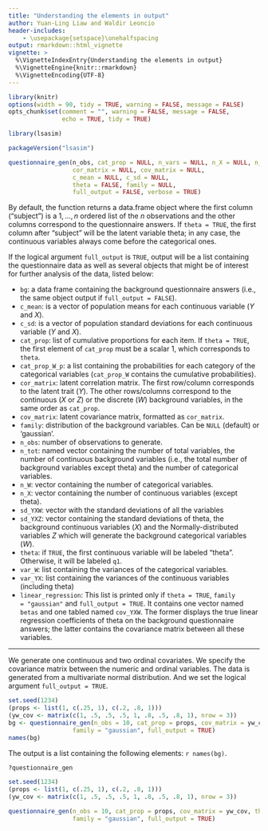 ---
title: "Understanding the elements in output"
author: Yuan-Ling Liaw and Waldir Leoncio
header-includes:
    - \usepackage{setspace}\onehalfspacing
output: rmarkdown::html_vignette
vignette: >
  %\VignetteIndexEntry{Understanding the elements in output}
  %\VignetteEngine{knitr::rmarkdown}
  %\VignetteEncoding{UTF-8}
---
```{r setup, include = FALSE, warning = FALSE}
library(knitr)
options(width = 90, tidy = TRUE, warning = FALSE, message = FALSE)
opts_chunk$set(comment = "", warning = FALSE, message = FALSE,
               echo = TRUE, tidy = TRUE)
```

```{r load}
library(lsasim)
```

```{r packageVersion}
packageVersion("lsasim") 
```

```{r equation, eval=FALSE}
questionnaire_gen(n_obs, cat_prop = NULL, n_vars = NULL, n_X = NULL, n_W = NULL, 
                  cor_matrix = NULL, cov_matrix = NULL, 
                  c_mean = NULL, c_sd = NULL, 
                  theta = FALSE, family = NULL, 
                  full_output = FALSE, verbose = TRUE)
```

By default, the function returns a data.frame object where the first column ("subject") is a $1, \ldots, n$ ordered list of the $n$ observations and the other columns correspond to the questionnaire answers.  If `theta = TRUE`, the first column after "subject" will be the latent variable theta; in any case, the continuous variables always come before the categorical ones.

If the logical argument `full_output` is `TRUE`, output will be a list containing the questionnaire data as well as several objects that might be of interest for further analysis of the data, listed below:

- `bg`: a data frame containing the background questionnaire answers (i.e., the same object output if `full_output = FALSE`).
- `c_mean`: is a vector of population means for each continuous variable ($Y$ and $X$).
- `c_sd`: is a vector of population standard deviations for each continuous variable ($Y$ and $X$).
- `cat_prop`: list of cumulative proportions for each item. If `theta = TRUE`, the first element of `cat_prop` must be a scalar 1, which corresponds to `theta`.
- `cat_prop_W_p`: a list containing the probabilities for each category of the categorical variables (`cat_prop_W` contains the cumulative probabilities).
- `cor_matrix`: latent correlation matrix. The first row/column corresponds to the latent trait ($Y$). The other rows/columns correspond to the continuous ($X$ or $Z$) or the discrete ($W$) background variables, in the same order as `cat_prop`.
- `cov_matrix`: latent covariance matrix, formatted as `cor_matrix`.
- `family`: distribution of the background variables. Can be `NULL` (default) or 'gaussian'.
- `n_obs`: number of observations to generate.
- `n_tot`: named vector containing the number of total variables, the number of continuous background variables (i.e., the total number of background variables except theta) and the number of categorical variables.
- `n_W`: vector containing the number of categorical variables.
- `n_X`: vector containing the number of continuous variables (except theta).
- `sd_YXW`: vector with the standard deviations of all the variables
- `sd_YXZ`: vector containing the standard deviations of theta, the background continuous variables ($X$) and the Normally-distributed variables $Z$ which will generate the background categorical variables ($W$).
- `theta`: if `TRUE`, the first continuous variable will be labeled "theta". Otherwise, it will be labeled `q1`.
- `var_W`: list containing the variances of the categorical variables.
- `var_YX`: list containing the variances of the continuous variables (including theta)
- `linear_regression`: This list is printed only if `theta = TRUE`, `family
          = "gaussian"` and `full_output = TRUE`. It contains one
          vector named `betas` and one tabled named `cov_YXW`. The
          former displays the true linear regression coefficients of
          theta on the background questionnaire answers; the latter
          contains the covariance matrix between all these variables.

---

We generate one continuous and two ordinal covariates. We specify the covariance matrix between the numeric and ordinal variables. The data is generated from a multivariate normal distribution. And we set the logical argument `full_output = TRUE`. 

```{r, include = FALSE}
set.seed(1234)
(props <- list(1, c(.25, 1), c(.2, .8, 1)))
(yw_cov <- matrix(c(1, .5, .5, .5, 1, .8, .5, .8, 1), nrow = 3))
bg <- questionnaire_gen(n_obs = 10, cat_prop = props, cov_matrix = yw_cov, theta = TRUE, 
                  family = "gaussian", full_output = TRUE)
names(bg)
```

The output is a list containing the following elements: `r names(bg)`.

```{r, eval=FALSE}
?questionnaire_gen
```

```{r ex 1a}
set.seed(1234)
(props <- list(1, c(.25, 1), c(.2, .8, 1)))
(yw_cov <- matrix(c(1, .5, .5, .5, 1, .8, .5, .8, 1), nrow = 3))
```

```{r}
questionnaire_gen(n_obs = 10, cat_prop = props, cov_matrix = yw_cov, theta = TRUE, 
                  family = "gaussian", full_output = TRUE)
```

